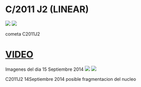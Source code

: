 # C/2011 J2 (LINEAR)
<img src="https://astroccd.files.wordpress.com/2012/12/c2011j2_20140915_i88.jpg" />
<img src="https://astroccd.files.wordpress.com/2012/12/c2011j2_20140915_i88dis_astr.jpg" />

cometa C2011J2
# <a href="http://youtu.be/po6as9H-_hk" target="_blank" > VIDEO</a>
Imagenes del dia 15 Septiembre 2014
<img src="https://astroccd.files.wordpress.com/2012/12/c2014j2_1_20.jpg" />
<img src="https://astroccd.files.wordpress.com/2012/12/c2011j2_20140914_i88iv.jpg" />

C2011J2 14Septiembre 2014 posible fragmentacion del nucleo